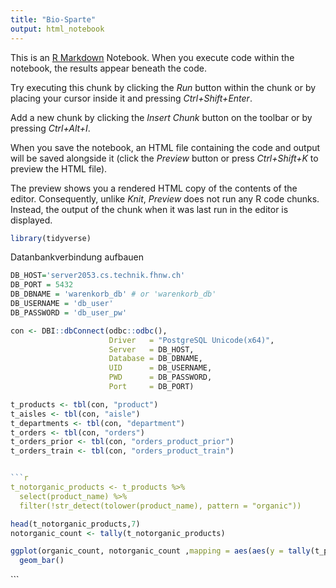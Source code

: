 ```yaml
---
title: "Bio-Sparte"
output: html_notebook
---
```


This is an [R Markdown](http://rmarkdown.rstudio.com) Notebook. When you execute code within the notebook, the results appear beneath the code. 

Try executing this chunk by clicking the *Run* button within the chunk or by placing your cursor inside it and pressing *Ctrl+Shift+Enter*. 



Add a new chunk by clicking the *Insert Chunk* button on the toolbar or by pressing *Ctrl+Alt+I*.

When you save the notebook, an HTML file containing the code and output will be saved alongside it (click the *Preview* button or press *Ctrl+Shift+K* to preview the HTML file).

The preview shows you a rendered HTML copy of the contents of the editor. Consequently, unlike *Knit*, *Preview* does not run any R code chunks. Instead, the output of the chunk when it was last run in the editor is displayed.

```r
library(tidyverse)
```

Datanbankverbindung aufbauen

```r
DB_HOST='server2053.cs.technik.fhnw.ch'
DB_PORT = 5432
DB_DBNAME = 'warenkorb_db' # or 'warenkorb_db'
DB_USERNAME = 'db_user' 
DB_PASSWORD = 'db_user_pw'

con <- DBI::dbConnect(odbc::odbc(),
                      Driver   = "PostgreSQL Unicode(x64)",
                      Server   = DB_HOST,
                      Database = DB_DBNAME,
                      UID      = DB_USERNAME,
                      PWD      = DB_PASSWORD,
                      Port     = DB_PORT)
```


```r
t_products <- tbl(con, "product")
t_aisles <- tbl(con, "aisle")
t_departments <- tbl(con, "department")
t_orders <- tbl(con, "orders")
t_orders_prior <- tbl(con, "orders_product_prior")
t_orders_train <- tbl(con, "orders_product_train")


```r
t_notorganic_products <- t_products %>% 
  select(product_name) %>%
  filter(!str_detect(tolower(product_name), pattern = "organic"))
```

```r
head(t_notorganic_products,7)
notorganic_count <- tally(t_notorganic_products)
```


```r
ggplot(organic_count, notorganic_count ,mapping = aes(aes(y = tally(t_products)))) +
  geom_bar()
```
```


